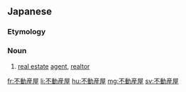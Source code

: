 ==Japanese==
{{ja-kanjitab|ふ|どう|さん|や}}

===Etymology===
{{suffix|不動産|屋|lang=ja|t1=real estate|t2=shop|sort=ふどうさんや}}

===Noun===
{{ja-noun|ふどうさんや}}

# [[real estate]] [[agent]], [[realtor]]

[[fr:不動産屋]]
[[li:不動産屋]]
[[hu:不動産屋]]
[[mg:不動産屋]]
[[sv:不動産屋]]